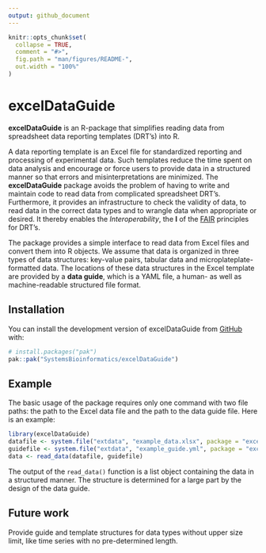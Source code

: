 ```yaml
---
output: github_document
---
```


<!-- README.md is generated from README.Rmd. Please edit that file -->

```r
knitr::opts_chunk$set(
  collapse = TRUE,
  comment = "#>",
  fig.path = "man/figures/README-",
  out.width = "100%"
)
```

# excelDataGuide

<!-- badges: start -->
<!-- badges: end -->

**excelDataGuide** is an R-package that simplifies reading data from spreadsheet data reporting templates (DRT's) into R.

A data reporting template is an Excel file for standardized reporting and processing of experimental data. Such templates reduce the time spent on data analysis and encourage or force users to provide data in a structured manner so that errors and misinterpretations are minimized. The **excelDataGuide** package avoids the problem of having to write and maintain code to read data from complicated spreadsheet DRT's. Furthermore, it provides an infrastructure to check the validity of data, to read data in the correct data types and to wrangle data when appropriate or desired. It thereby enables the *Interoperability*, the **I** of the [FAIR](https://www.go-fair.org/fair-principles/) principles for DRT's.

The package provides a simple interface to read data from Excel files and convert them into R objects. We assume that data is organized in three types of data structures: key-value pairs, tabular data and microplateplate-formatted data. The locations of these data structures in the Excel template are provided by a **data guide**, which is a YAML file, a human- as well as machine-readable structured file format.

## Installation

You can install the development version of excelDataGuide from [GitHub](https://github.com/) with:

``` r
# install.packages("pak")
pak::pak("SystemsBioinformatics/excelDataGuide")
```

## Example

The basic usage of the package requires only one command with two file paths: the path to the Excel data file and the path to the data guide file. Here is an example:

```r
library(excelDataGuide)
datafile <- system.file("extdata", "example_data.xlsx", package = "excelDataGuide")
guidefile <- system.file("extdata", "example_guide.yml", package = "excelDataGuide")
data <- read_data(datafile, guidefile)
```

The output of the `read_data()` function is a list object containing the data in a structured manner. The structure is determined for a large part by the design of the data guide.

## Future work

Provide guide and template structures for data types without upper size limit, like time series with no pre-determined length.
